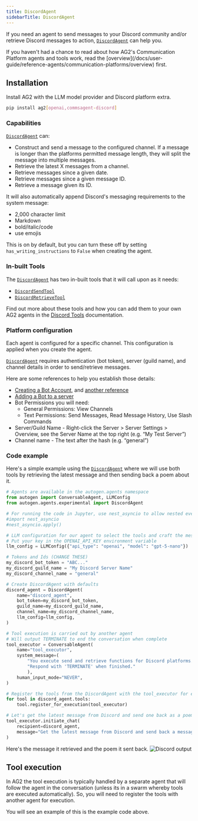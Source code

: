 ```yaml
---
title: DiscordAgent
sidebarTitle: DiscordAgent
---
```


If you need an agent to send messages to your Discord community and/or retrieve Discord messages to action, [`DiscordAgent`](/docs/api-reference/autogen/agents/experimental/DiscordAgent) can help you.

<Tip>
If you haven't had a chance to read about how AG2's Communication Platform agents and tools work, read the [overview](/docs/user-guide/reference-agents/communication-platforms/overview) first.
</Tip>

## Installation

Install AG2 with the LLM model provider and Discord platform extra.

```bash
pip install ag2[openai,commsagent-discord]
```

### Capabilities

[`DiscordAgent`](/docs/api-reference/autogen/agents/experimental/DiscordAgent) can:
- Construct and send a message to the configured channel. If a message is longer than the platforms permitted message length, they will split the message into multiple messages.
- Retrieve the latest X messages from a channel.
- Retrieve messages since a given date.
- Retrieve messages since a given message ID.
- Retrieve a message given its ID.

It will also automatically append Discord's messaging requirements to the system message:

- 2,000 character limit
- Markdown
- bold/italic/code
- use emojis

This is on by default, but you can turn these off by setting `has_writing_instructions` to `False` when creating the agent.

### In-built Tools

The [`DiscordAgent`](/docs/api-reference/autogen/agents/experimental/DiscordAgent) has two in-built tools that it will call upon as it needs:

- [`DiscordSendTool`](/docs/api-reference/autogen/tools/experimental/DiscordSendTool)
- [`DiscordRetrieveTool`](/docs/api-reference/autogen/tools/experimental/DiscordRetrieveTool)

Find out more about these tools and how you can add them to your own AG2 agents in the [Discord Tools](/docs/user-guide/reference-tools/communication-platforms/discord) documentation.

### Platform configuration

Each agent is configured for a specific channel. This configuration is applied when you create the agent.

[`DiscordAgent`](/docs/api-reference/autogen/agents/experimental/DiscordAgent) requires authentication (bot token), server (guild name), and channel details in order to send/retrieve messages.

Here are some references to help you establish those details:

- [Creating a Bot Account](https://discordpy.readthedocs.io/en/latest/discord.html), and [another reference](https://gist.github.com/SinisterRectus/2d84025f51bc0be37d2f0d0c559c2e35#how-do-i-make-a-discord-bot)
- [Adding a Bot to a server](https://gist.github.com/SinisterRectus/2d84025f51bc0be37d2f0d0c559c2e35#how-do-i-add-a-discord-bot-to-my-server)
- Bot Permissions you will need:
    - General Permissions: View Channels
    - Text Permissions: Send Messages, Read Message History, Use Slash Commands
- Server/Guild Name - Right-click the Server > Server Settings > Overview, see the Server Name at the top right (e.g. “My Test Server”)
- Channel name - The text after the hash (e.g. “general”)

### Code example

Here's a simple example using the [`DiscordAgent`](/docs/api-reference/autogen/agents/experimental/DiscordAgent) where we will use both tools by retrieving the latest message and then sending back a poem about it.

```python
# Agents are available in the autogen.agents namespace
from autogen import ConversableAgent, LLMConfig
from autogen.agents.experimental import DiscordAgent

# For running the code in Jupyter, use nest_asyncio to allow nested event loops
#import nest_asyncio
#nest_asyncio.apply()

# LLM configuration for our agent to select the tools and craft the message
# Put your key in the OPENAI_API_KEY environment variable
llm_config = LLMConfig({"api_type": "openai", "model": "gpt-5-nano"})

# Tokens and Ids (CHANGE THESE)
my_discord_bot_token = "ABC..."
my_discord_guild_name = "My Discord Server Name"
my_discord_channel_name = "general"

# Create DiscordAgent with defaults
discord_agent = DiscordAgent(
    name="discord_agent",
    bot_token=my_discord_bot_token,
    guild_name=my_discord_guild_name,
    channel_name=my_discord_channel_name,
    llm_config=llm_config,
)

# Tool execution is carried out by another agent
# Will output TERMINATE to end the conversation when complete
tool_executor = ConversableAgent(
    name="tool_executor",
    system_message=(
        "You execute send and retrieve functions for Discord platforms.\n"
        "Respond with 'TERMINATE' when finished."
        ),
    human_input_mode="NEVER",
)

# Register the tools from the DiscordAgent with the tool_executor for execution
for tool in discord_agent.tools:
    tool.register_for_execution(tool_executor)

# Let's get the latest message from Discord and send one back as a poem.
tool_executor.initiate_chat(
    recipient=discord_agent,
    message="Get the latest message from Discord and send back a message with a poem about it."
)
```

Here's the message it retrieved and the poem it sent back.
![Discord output](../assets/commsagents_discordoutput.png)

## Tool execution

In AG2 the tool execution is typically handled by a separate agent that will follow the agent in the conversation (unless its in a swarm whereby tools are executed automatically). So, you will need to register the tools with another agent for execution.

You will see an example of this is the example code above.
